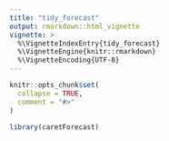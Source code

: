 ```yaml
---
title: "tidy_forecast"
output: rmarkdown::html_vignette
vignette: >
  %\VignetteIndexEntry{tidy_forecast}
  %\VignetteEngine{knitr::rmarkdown}
  %\VignetteEncoding{UTF-8}
---
```


```r
knitr::opts_chunk$set(
  collapse = TRUE,
  comment = "#>"
)
```

```r
library(caretForecast)
```
